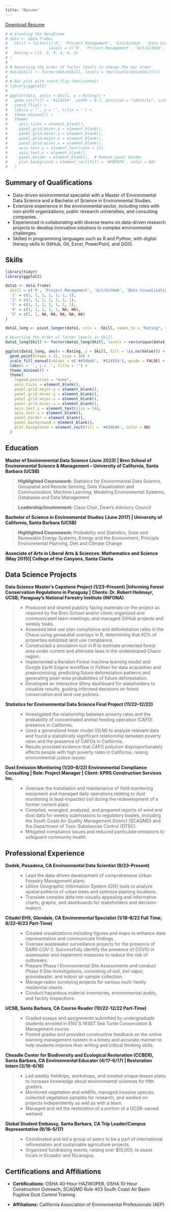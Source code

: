 ```yaml
---
title: "Resume"
---
```


[Download Resume](resume.pdf){.download-button}

<!-- #::: panel-tabset -->

<!-- ## Skills -->

```r
# # Creating the DataFrame
# data <- data.frame(
#   Skill = factor(c('R', 'Project Management', 'Git/GitHub', 'Data Visualization', 'Geospatial Analysis', 'QGIS'),
#                  levels = c('R', 'Project Management', 'Git/GitHub', 'Data Visualization', 'Geospatial Analysis', 'QGIS')),
#   Rating = c(5, 5, 4, 4, 4, 3)
# )
# 
# # Reversing the order of factor levels to change the bar order
# data$Skill <- factor(data$Skill, levels = rev(levels(data$Skill)))
# 
# # Bar plot with coord_flip (horizontal)
# library(ggplot2)
# 
# ggplot(data, aes(x = Skill, y = Rating)) +
#   geom_col(fill = '#124559', width = 0.7, position = "identity", size = 0.5) +
#   coord_flip() +
#   labs(x = '', y = '', title = '') +
#   theme_minimal() +
#   theme(
#     axis.ticks = element_blank(),
#     panel.grid.major.y = element_blank(),
#     panel.grid.minor.y = element_blank(),
#     panel.grid.major.x = element_blank(),
#     panel.grid.minor.x = element_blank(),
#     axis.text.y = element_text(size = 12),
#     axis.text.x = element_blank(),
#     panel.border = element_blank(),  # Remove panel border
#     plot.background = element_rect(fill = '#FBFEF9', color = NA)
#   )

```

## Summary of Qualifications

::: green-bg
::: lightgreen-bg
-   Data-driven environmental specialist with a Master of Environmental Data Science and a Bachelor of Science in Environmental Studies.
-   Extensive experience in the environmental sector, including roles with non-profit organizations, public research universities, and consulting companies.
-   Experienced in collaborating with diverse teams on data-driven research projects to develop innovative solutions to complex environmental challenges.
-   Skilled in programming languages such as R and Python, with digital literacy skills in GitHub, Git, Excel, PowerPoint, and QGIS.
:::
:::

## Skills

::: green-bg
::: lightgreen-bg
```r
library(tidyr)
library(ggplot2)

data1 <- data.frame(
  Skill = c('R', 'Project Management', 'Git/GitHub', 'Data Visualization', 'Geospatial Analysis', 'QGIS', 'Python'),
  '1' = c(1, 1, 1, 1, 1, 1, 1),
  '2' = c(1, 1, 1, 1, 1, 1, 1),
  '3' = c(1, 1, 1, 1, 1, 1, 1),
  '4' = c(1, 1, 1, 1, 1, NA, NA),
  '5' = c(1, 1, NA, NA, NA, NA, NA)
)

data1_long <- pivot_longer(data1, cols = -Skill, names_to = "Rating", values_to = "Value")

# Reversing the order of factor levels in Skill
data1_long$Skill <- factor(data1_long$Skill, levels = rev(unique(data1_long$Skill)))

ggplot(data1_long, aes(x = Rating, y = Skill, fill = !is.na(Value))) +
  geom_point(shape = 21, size = 10) +
  scale_fill_manual(values = c('#d3dbd4', '#124559'), guide = FALSE) +
  labs(x = '', y = '', title = '') +
  theme_minimal() +
  theme(
    legend.position = "none",
    axis.ticks = element_blank(),
    panel.grid.major.y = element_blank(),
    panel.grid.minor.y = element_blank(),
    panel.grid.major.x = element_blank(),
    panel.grid.minor.x = element_blank(),
    axis.text.y = element_text(size = 14),
    axis.text.x = element_blank(),
    panel.border = element_blank(),  
    panel.background = element_blank(),
    plot.background = element_rect(fill = '#d3dbd4', color = NA)
  )
```
:::
:::

## Education

::: green-bg
::: lightgreen-bg
**Master of Environmental Data Science (June 2023) \| Bren School of Environmental Science & Management -- University of California, Santa Barbara (UCSB)**

> **Highlighted Coursework:** Statistics for Environmental Data Science, Geospatial and Remote Sensing, Data Visualization and Communication, Machine Learning, Modeling Environmental Systems, Databases and Data Management

> **Leadership/Involvement:** Class Chair, Dean's Advisory Council

**Bachelor of Science in Environmental Studies (June 2017) \| University of California, Santa Barbara (UCSB)**

> **Highlighted Coursework:** Probability and Statistics, Solar and Renewable Energy Systems, Energy and the Environment, Principle Environmental Planning, Diet and Climate Change

**Associate of Arts in Liberal Arts & Sciences: Mathematics and Science (May 2015)\| College of the Canyons, Santa Clarita**
:::
:::

## Data Science Projects

::: green-bg
::: lightgreen-bg
**Data Science Master's Capstone Project (1/23--Present) \|Informing Forest Conservation Regulations in Paraguay \| Clients: Dr. Robert Heilmayr, UCSB; Paraguay's National Forestry Institute (INFONA)**

> -   Produced and shared publicly facing materials on the project as required by the Bren School and/or client; organized and communicated team meetings; and managed GitHub projects and weekly tasks.
> -   Assessed land use plan compliance and deforestation rates in the Chaco using geospatial overlays in R, determining that 82% of properties exhibited land use compliance.
> -   Constructed a simulation tool in R to estimate protected forest area under current and alternate laws in the undeveloped Chaco region.
> -   Implemented a Random Forest machine learning model and Google Earth Engine workflow in Python for data acquisition and preprocessing, predicting future deforestation patterns and generating pixel-wise probabilities of future deforestation.
> -   Developed an interactive Shiny dashboard for stakeholders to visualize results, guiding informed decisions on forest conservation and land use policies.

**Statistics for Environmental Data Science Final Project (11/22--12/22)**

> -   Investigated the relationship between poverty rates and the probability of concentrated animal feeding operation (CAFO) presence in California.
> -   Used a generalized linear model (GLM) to analyze relevant data and found a statistically significant relationship between poverty rates and the presence of CAFOs in California.
> -   Results provided evidence that CAFO pollution disproportionately affects people with high poverty rates in California, raising environmental justice issues.

**Dust Emission Monitoring (1/20--8/22) Environmental Compliance Consulting \| Role: Project Manager \| Client: KPRS Construction Services Inc.**

> -   Oversaw the installation and maintenance of field monitoring equipment and managed daily operations relating to dust monitoring in lead-impacted soil during the redevelopment of a former cement plant.
> -   Compiled, wrangled, analyzed, and prepared reports of wind and dust data for weekly submissions to regulatory bodies, including the South Coast Air Quality Management District (SCAQMD) and the Department of Toxic Substances Control (DTSC).
> -   Mitigated compliance issues and reduced particulate emissions to safeguard community health.
:::
:::

## Professional Experience

::: green-bg
::: lightgreen-bg
**Dudek, Pasadena, CA Environmental Data Scientist (9/23--Present)**

> -   Lead the data-driven development of comprehensive Urban Forestry Management plans.
> -   Utilize Geographic Information System (GIS) tools to analyze spatial patterns of urban trees and optimize planting locations.
> -   Translate complex data into visually appealing and informative charts, graphs, and dashboards for stakeholders and decision-makers.

**Citadel EHS, Glendale, CA Environmental Specialist (1/18--8/22 Full Time; 8/22--9/23 Part-Time)**

> -   Created visualizations including figures and maps to enhance data representation and communicate findings.
> -   Oversee wastewater surveillance projects for the presence of SARS-COV-2. Successfully identify the presence of COVID in wastewater and implement measures to reduce the risk of outbreaks.
> -   Prepare Phase I Environmental Site Assessments and conduct Phase II Site Investigations, consisting of soil, soil vapor, groundwater, and indoor air sample collection.
> -   Manage radon surveying projects for various multi-family residential clients.
> -   Conduct hazardous material inventories, environmental audits, and facility inspections.

**UCSB, Santa Barbara, CA Course Reader (10/22-12/22 Part-Time)**

> -   Graded essays and assignments submitted by undergraduate students enrolled in ENV S 193ST Sea Turtle Conservation & Management course.
> -   Posted grades and provided constructive feedback on the online learning management system in a timely and accurate manner to help students improve their writing and critical thinking skills.

**Cheadle Center for Biodiversity and Ecological Restoration (CCBER), Santa Barbara, CA Environmental Educator (4/17--6/17) \| Restoration Intern (3/16--6/16)**

> -   Led weekly fieldtrips, workshops, and created unique lesson plans to increase knowledge about environmental sciences for fifth graders.
> -   Monitored vegetation and wildlife, managed invasive species, collected vegetation samples for research, and worked on projects independently as well as with a team.
> -   Managed and led the restoration of a portion of a UCSB-owned wetland.

**Global Student Embassy, Santa Barbara, CA Trip Leader/Campus Representative (9/16--5/17)**

> -   Coordinated and led a group of peers to be a part of international reforestation and sustainable agriculture projects.
> -   Organized fundraising events, raising over \$15,000, to assist locals in Ecuador and Nicaragua.
:::
:::

## Certifications and Affiliations

::: green-bg
::: lightgreen-bg
-   **Certifications:** OSHA 40-Hour HAZWOPER, OSHA 10-Hour Construction Outreach, SCAQMD Rule 403 South Coast Air Basin Fugitive Dust Control Training

-   **Affiliations:** California Association of Environmental Professionals (AEP)
:::
:::
